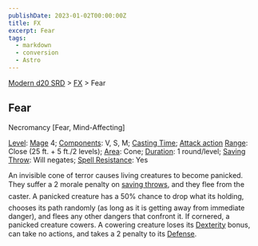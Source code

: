 ```yaml
---
publishDate: 2023-01-02T00:00:00Z
title: FX
excerpt: Fear
tags:
  - markdown
  - conversion
  - Astro
---
```


[Modern d20 SRD](/#modernD20) > [FX](modern-d20-srd-fx-index) > Fear

## Fear

Necromancy [Fear, Mind-Affecting]

[Level](modern-d20-srd-fx-level): [Mage](modern-d20-srd-classes-advanced-mage) 4; [Components](modern-d20-srd-fx-components): V, S, M; [Casting Time](modern-d20-srd-fx-casting-time); [Attack action](modern-d20-srd-combat-attack-actions) [Range](modern-d20-srd-fx-range): Close (25 ft. + 5 ft./2 levels); [Area](modern-d20-srd-fx-area): Cone; [Duration](modern-d20-srd-fx-duration): 1 round/level; [Saving Throw](modern-d20-srd-basics-saving-throws): Will negates; [Spell Resistance](modern-d20-srd-special-abilities-spell-resistance): Yes

An invisible cone of terror causes living creatures to become panicked. They suffer a 2 morale penalty on [saving throws](modern-d20-srd-basics-saving-throws), and they flee from the caster. A panicked creature has a 50% chance to drop what its holding, chooses its path randomly (as long as it is getting away from immediate danger), and flees any other dangers that confront it. If cornered, a panicked creature cowers. A cowering creature loses its [Dexterity](modern-d20-srd-basics-ability-scores) bonus, can take no actions, and takes a 2 penalty to its [Defense](modern-d20-srd-combat-defense).
